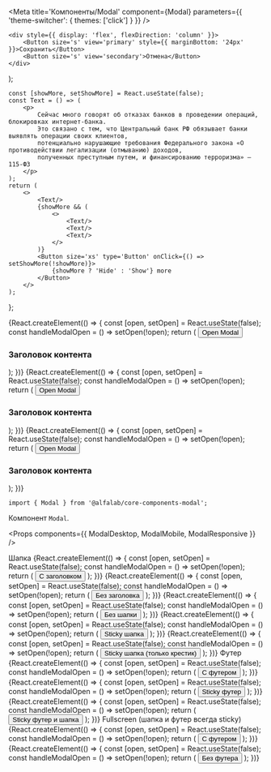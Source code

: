 




<Meta
    title='Компоненты/Modal'
    component={Modal}
    parameters={{ 'theme-switcher': { themes: ['click'] } }}
/>

<!-- Canvas -->

    <div style={{ display: 'flex', flexDirection: 'column' }}>
        <Button size='s' view='primary' style={{ marginBottom: '24px' }}>Сохранить</Button>
        <Button size='s' view='secondary'>Отмена</Button>
    </div>
);

    const [showMore, setShowMore] = React.useState(false);
    const Text = () => (
        <p>
            Сейчас много говорят об отказах банков в проведении операций, блокировках интернет-банка.
            Это связано с тем, что Центральный банк РФ обязывает банки выявлять операции своих клиентов,
            потенциально нарушающие требования Федерального закона «О противодействии легализации (отмыванию) доходов,
            полученных преступным путем, и финансированию терроризма» — 115-ФЗ
        </p>
    );
    return (
        <>
            <Text/>
            {showMore && (
                <>
                    <Text/>
                    <Text/>
                    <Text/>
                </>
            )}
            <Button size='xs' type='Button' onClick={() => setShowMore(!showMore)}>
                {showMore ? 'Hide' : 'Show'} more
            </Button>
        </>
    );
};

<Story name='ModalMobile'>
    {React.createElement(() => {
        const [open, setOpen] = React.useState(false);
        const handleModalOpen = () => setOpen(!open);
        return (
            <React.Fragment>
                <Button type='button' size='xs' onClick={handleModalOpen}>Open Modal</Button>
                <ModalMobile
                    open={open}
                    onClose={handleModalOpen}
                    headerContent={text('headerContent', 'Заголовок окна')}
                    footer={boolean('footer', false) && footerContent}
                    hasCloser={boolean('closer', true)}
                    keepMounted={boolean('keepMounted', false)}
                    disableBackdropClick={boolean('disableBackdropClick', false)}
                    disableEscapeKeyDown={boolean('disableEscapeKeyDown', false)}
                    disableRestoreFocus={boolean('disableRestoreFocus', false)}
                    disableFocusLock={boolean('disableFocusLock', false)}
                    disableAutoFocus={boolean('disableAutoFocus', false)}
                >
                    <div>
                        <h3>Заголовок контента</h3>
                        <Content />
                    </div>
                </ModalMobile>
            </React.Fragment>
        );
    })}
</Story>


<Story name='ModalDesktop'>
    {React.createElement(() => {
        const [open, setOpen] = React.useState(false);
        const handleModalOpen = () => setOpen(!open);
        return (
            <React.Fragment>
                <Button type='button' size='xs' onClick={handleModalOpen}>Open Modal</Button>
                <ModalDesktop
                    open={open}
                    onClose={handleModalOpen}
                    headerContent={text('headerContent', 'Заголовок окна')}
                    footer={boolean('footer', false) && footerContent}
                    hasCloser={boolean('closer', true)}
                    fullscreen={boolean('fullscreen', false)}
                    stickyHeader={boolean('stickyHeader', false)}
                    stickyFooter={boolean('stickyFooter', false)}
                    size={select('size', ['s', 'm', 'l'], 's')}
                    keepMounted={boolean('keepMounted', false)}
                    disableBackdropClick={boolean('disableBackdropClick', false)}
                    disableEscapeKeyDown={boolean('disableEscapeKeyDown', false)}
                    disableRestoreFocus={boolean('disableRestoreFocus', false)}
                    disableFocusLock={boolean('disableFocusLock', false)}
                    disableAutoFocus={boolean('disableAutoFocus', false)}
                >
                    <div>
                        <h3>Заголовок контента</h3>
                        <Content />
                    </div>
                </ModalDesktop>
            </React.Fragment>
        );
    })}
</Story>

<Story name='ModalResponsive'>
    {React.createElement(() => {
        const [open, setOpen] = React.useState(false);
        const handleModalOpen = () => setOpen(!open);
        return (
            <React.Fragment>
                <Button type='button' size='xs' onClick={handleModalOpen}>Open Modal</Button>
                <ModalResponsive
                    open={open}
                    onClose={handleModalOpen}
                    headerContent={text('headerContent', 'Заголовок окна')}
                    footer={boolean('footer', false) && footerContent}
                    hasCloser={boolean('closer', true)}
                    fullscreen={boolean('fullscreen', false)}
                    stickyHeader={boolean('stickyHeader', false)}
                    stickyFooter={boolean('stickyFooter', false)}
                    size={select('size', ['s', 'm', 'l'], 's')}
                    keepMounted={boolean('keepMounted', false)}
                    disableBackdropClick={boolean('disableBackdropClick', false)}
                    disableEscapeKeyDown={boolean('disableEscapeKeyDown', false)}
                    disableRestoreFocus={boolean('disableRestoreFocus', false)}
                    disableFocusLock={boolean('disableFocusLock', false)}
                    disableAutoFocus={boolean('disableAutoFocus', false)}
                >
                    <div>
                        <h3>Заголовок контента</h3>
                        <Content />
                    </div>
                </ModalResponsive>
            </React.Fragment>
        );
    })}
</Story>


<!-- Docs -->

<ComponentHeader
    name='Modal'
    version={version}
    package='@alfalab/core-components-modal'
    stage={1}
/>


```tsx
import { Modal } from '@alfalab/core-components-modal';
```

Компонент `Modal`.

<Props components={{
    ModalDesktop,
    ModalMobile,
    ModalResponsive
}} />


<Preview>
    <Container>
        <Row>
            <Typography.Title view="small">Шапка</Typography.Title>
        </Row>
        <Row>
            <Col>
                {React.createElement(() => {
                    const [open, setOpen] = React.useState(false);
                    const handleModalOpen = () => setOpen(!open);
                    return (
                        <React.Fragment>
                            <Button type='button' size='xs' onClick={handleModalOpen}>С заголовком</Button>
                            <ModalResponsive
                                open={open}
                                onClose={handleModalOpen}
                                headerContent='Заголовок окна'
                            >
                                <Content />
                            </ModalResponsive>
                        </React.Fragment>
                    );
                })}
            </Col>
            <Col>
                {React.createElement(() => {
                    const [open, setOpen] = React.useState(false);
                    const handleModalOpen = () => setOpen(!open);
                    return (
                        <React.Fragment>
                            <Button type='button' size='xs' onClick={handleModalOpen}>Без заголовка</Button>
                            <ModalResponsive
                                open={open}
                                onClose={handleModalOpen}
                            >
                                <Content />
                            </ModalResponsive>
                        </React.Fragment>
                    );
                })}
            </Col>
            <Col>
                {React.createElement(() => {
                    const [open, setOpen] = React.useState(false);
                    const handleModalOpen = () => setOpen(!open);
                    return (
                        <React.Fragment>
                            <Button type='button' size='xs' onClick={handleModalOpen}>Без шапки</Button>
                            <ModalResponsive
                                open={open}
                                onClose={handleModalOpen}
                                hasCloser={false}
                            >
                                <Content />
                            </ModalResponsive>
                        </React.Fragment>
                    );
                })}
            </Col>
            <Col>
                {React.createElement(() => {
                    const [open, setOpen] = React.useState(false);
                    const handleModalOpen = () => setOpen(!open);
                    return (
                        <React.Fragment>
                            <Button type='button' size='xs' onClick={handleModalOpen}>Sticky шапка</Button>
                            <ModalResponsive
                                open={open}
                                onClose={handleModalOpen}
                                stickyHeader={true}
                                headerContent='Заголовок окна'
                            >
                                <Content />
                            </ModalResponsive>
                        </React.Fragment>
                    );
                })}
            </Col>
            <Col>
                {React.createElement(() => {
                    const [open, setOpen] = React.useState(false);
                    const handleModalOpen = () => setOpen(!open);
                    return (
                        <React.Fragment>
                            <Button type='button' size='xs' onClick={handleModalOpen}>Sticky шапка (только крестик)</Button>
                            <ModalResponsive
                                open={open}
                                onClose={handleModalOpen}
                                stickyHeader={true}
                            >
                                <Content />
                            </ModalResponsive>
                        </React.Fragment>
                    );
                })}
            </Col>
        </Row>
        <Row>
            <Typography.Title view="small">Футер</Typography.Title>
        </Row>
        <Row>
            <Col>
                {React.createElement(() => {
                    const [open, setOpen] = React.useState(false);
                    const handleModalOpen = () => setOpen(!open);
                    return (
                        <React.Fragment>
                            <Button type='button' size='xs' onClick={handleModalOpen}>С футером</Button>
                            <ModalResponsive
                                open={open}
                                onClose={handleModalOpen}
                                footer={footerContent}
                            >
                                <Content />
                            </ModalResponsive>
                        </React.Fragment>
                    );
                })}
            </Col>
            <Col>
                {React.createElement(() => {
                    const [open, setOpen] = React.useState(false);
                    const handleModalOpen = () => setOpen(!open);
                    return (
                        <React.Fragment>
                            <Button type='button' size='xs' onClick={handleModalOpen}>Sticky футер</Button>
                            <ModalResponsive
                                open={open}
                                onClose={handleModalOpen}
                                footer={footerContent}
                                stickyFooter={true}
                            >
                                <Content />
                            </ModalResponsive>
                        </React.Fragment>
                    );
                })}
            </Col>
            <Col>
                {React.createElement(() => {
                    const [open, setOpen] = React.useState(false);
                    const handleModalOpen = () => setOpen(!open);
                    return (
                        <React.Fragment>
                            <Button type='button' size='xs' onClick={handleModalOpen}>Sticky футер и шапка</Button>
                            <ModalResponsive
                                open={open}
                                onClose={handleModalOpen}
                                headerContent='Заголовок окна'
                                footer={footerContent}
                                stickyFooter={true}
                                stickyHeader={true}
                            >
                                <Content />
                            </ModalResponsive>
                        </React.Fragment>
                    );
                })}
            </Col>
        </Row>
        <Row>
            <Typography.Title view="small">Fullscreen (шапка и футер всегда sticky)</Typography.Title>
        </Row>
        <Row>
            <Col>
                {React.createElement(() => {
                    const [open, setOpen] = React.useState(false);
                    const handleModalOpen = () => setOpen(!open);
                    return (
                        <React.Fragment>
                            <Button type='button' size='xs' onClick={handleModalOpen}>С футером</Button>
                            <ModalResponsive
                                open={open}
                                onClose={handleModalOpen}
                                footer={footerContent}
                                fullscreen={true}
                            >
                                <Content />
                            </ModalResponsive>
                        </React.Fragment>
                    );
                })}
            </Col>
            <Col>
                {React.createElement(() => {
                    const [open, setOpen] = React.useState(false);
                    const handleModalOpen = () => setOpen(!open);
                    return (
                        <React.Fragment>
                            <Button type='button' size='xs' onClick={handleModalOpen}>Без футера</Button>
                            <ModalResponsive
                                open={open}
                                onClose={handleModalOpen}
                                fullscreen={true}
                            >
                                <Content />
                            </ModalResponsive>
                        </React.Fragment>
                    );
                })}
            </Col>
        </Row>
    </Container>
</Preview>

